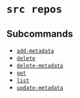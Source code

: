 # `src repos`

## Subcommands


* [`add-metadata`](repos/add-metadata.mdx)
* [`delete`](repos/delete.mdx)
* [`delete-metadata`](repos/delete-metadata.mdx)
* [`get`](repos/get.mdx)
* [`list`](repos/list.mdx)
* [`update-metadata`](repos/update-metadata.mdx)
	